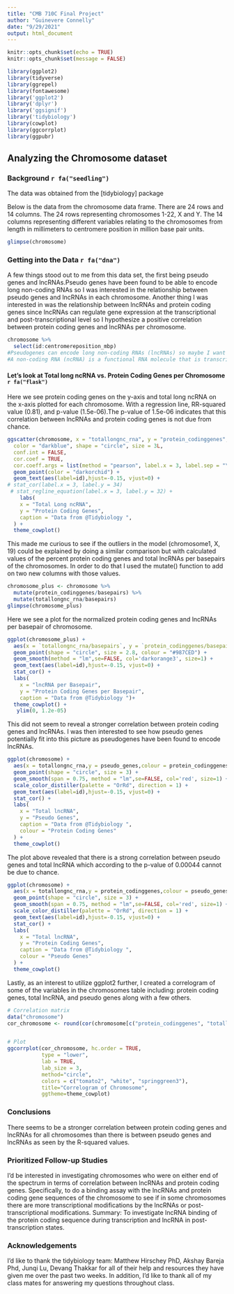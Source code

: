 ```yaml
---
title: "CMB 710C Final Project"
author: "Guinevere Connelly"
date: "9/29/2021"
output: html_document
---
```


```r
knitr::opts_chunk$set(echo = TRUE)
knitr::opts_chunk$set(message = FALSE)

library(ggplot2)
library(tidyverse)
library(ggrepel)
library(fontawesome)
library('ggplot2')
library('dplyr')
library('ggsignif')
library('tidybiology')
library(cowplot)
library(ggcorrplot)
library(ggpubr)
```

## Analyzing the Chromosome dataset

### Background `r fa("seedling")`
The data was obtained from the [tidybiology] package 

Below is the data from the chromosome data frame. There are 24 rows and 14 columns. The 24 rows representing chromosomes 1-22, X and Y. The 14 columns representing different variables relating to the chromosomes from length in millimeters to centromere position in million base pair units. 
```r
glimpse(chromosome)
```

### Getting into the Data `r fa("dna")`
A few things stood out to me from this data set, the first being pseudo genes and lncRNAs.Pseudo genes have been found to be able to encode long non-coding RNAs so I was interested in the relationship between pseudo genes and lncRNAs in each chromosome. Another thing I was interested in was the relationship between lncRNAs and protein coding genes since lncRNAs can regulate gene expression at the transcriptional and post-transcriptional level so I hypothesize a positive correlation between protein coding genes and lncRNAs per chromosome. 

```r
chromosome %>% 
  select(id:centromereposition_mbp) 
#Pseudogenes can encode long non-coding RNAs (lncRNAs) so maybe I want to look into pseudogenes and totallongncrna to see if they correlate in these chromosomes and maybe if those chromosomes have increased or decreased variations because of it?
#A non-coding RNA (ncRNA) is a functional RNA molecule that is transcribed from DNA but not translated into proteins. ... In general, ncRNAs function to regulate gene expression at the transcriptional and post-transcriptional level. -->  could also be interesting to look into total nc rna and protein coding genes
```


#### Let's look at Total long ncRNA vs. Protein Coding Genes per Chromosome `r fa("flask")`
Here we see protein coding genes on the y-axis and total long ncRNA on the x-axis plotted for each chromosome. With a regression line, RR-squared value (0.81), and p-value (1.5e-06).The p-value of 1.5e-06 indicates that this correlation between lncRNAs and protein coding genes is not due from chance. 
```r
ggscatter(chromosome, x = "totallongnc_rna", y = "protein_codinggenes", add = "reg.line",
  color = "darkblue", shape = "circle", size = 3L, 
  conf.int = FALSE,
  cor.coef = TRUE,
  cor.coeff.args = list(method = "pearson", label.x = 3, label.sep = "\n"))  + 
  geom_point(color = "darkorchid") +
  geom_text(aes(label=id),hjust=-0.15, vjust=0) +
# stat_cor(label.x = 3, label.y = 34) 
 # stat_regline_equation(label.x = 3, label.y = 32) +
    labs(
    x = "Total Long ncRNA",
    y = "Protein Coding Genes",
    caption = "Data from @Tidybiology ",
  ) +
  theme_cowplot()
```

This made me curious to see if the outliers in the model (chromosome1, X, 19) could be explained by doing a similar comparison but with calculated values of the percent protein coding genes and total lncRNAs per basepairs of the chromosomes. In order to do that I used the mutate() function to add on two new columns with those values. 
```r
chromosome_plus <- chromosome %>%
  mutate(protein_codinggenes/basepairs) %>%
  mutate(totallongnc_rna/basepairs)
glimpse(chromosome_plus)
```

Here we see a plot for the normalized protein coding genes and lncRNAs per basepair of chromosome. 
```r
ggplot(chromosome_plus) +
  aes(x = `totallongnc_rna/basepairs`, y = `protein_codinggenes/basepairs`) +
  geom_point(shape = "circle", size = 2.8, colour = "#987CED") +
  geom_smooth(method = "lm",se=FALSE, col='darkorange3', size=1) +
  geom_text(aes(label=id),hjust=-0.15, vjust=0) +
  stat_cor() +
  labs(
    x = "lncRNA per Basepair",
    y = "Protein Coding Genes per Basepair",
    caption = "Data from @Tidybiology ")+
  theme_cowplot() +
   ylim(0, 1.2e-05)
```

This did not seem to reveal a stronger correlation between protein coding genes and lncRNAs. I was then interested to see how pseudo genes potentially fit into this picture as pseudogenes have been found to encode lncRNAs. 
```r
ggplot(chromosome) +
  aes(x = totallongnc_rna,y = pseudo_genes,colour = protein_codinggenes) +
  geom_point(shape = "circle", size = 3) +
  geom_smooth(span = 0.75, method = "lm",se=FALSE, col='red', size=1) +
  scale_color_distiller(palette = "OrRd", direction = 1) +
  geom_text(aes(label=id),hjust=-0.15, vjust=0) +
  stat_cor() +
  labs(
    x = "Total lncRNA",
    y = "Pseudo Genes",
    caption = "Data from @Tidybiology ",
    colour = "Protein Coding Genes"
  ) +
  theme_cowplot()
```


The plot above revealed that there is a strong correlation between pseudo genes  and total lncRNA which according to the p-value of 0.00044 cannot be due to chance. 
```r
ggplot(chromosome) +
  aes(x = totallongnc_rna,y = protein_codinggenes,colour = pseudo_genes) +
  geom_point(shape = "circle", size = 3) +
  geom_smooth(span = 0.75, method = "lm",se=FALSE, col='red', size=1) +
  scale_color_distiller(palette = "OrRd", direction = 1) +
  geom_text(aes(label=id),hjust=-0.15, vjust=0) +
  stat_cor() +
  labs(
    x = "Total lncRNA",
    y = "Protein Coding Genes",
    caption = "Data from @Tidybiology ",
    colour = "Pseudo Genes"
  ) +
  theme_cowplot()
```


Lastly, as an interest to utilize ggplot2 further, I created a correlogram of some of the variables in the chromosomes table including: protein coding genes, total lncRNA, and pseudo genes along with a few others. 
```r
# Correlation matrix
data("chromosome")
cor_chromosome <- round(cor(chromosome[c("protein_codinggenes", "totallongnc_rna", "pseudo_genes", "basepairs", "length_mm", "variations", "mi_rna", "totalsmallnc_rna")], use="pairwise.complete.obs"), 1)


# Plot 
ggcorrplot(cor_chromosome, hc.order = TRUE, 
           type = "lower", 
           lab = TRUE, 
           lab_size = 3, 
           method="circle", 
           colors = c("tomato2", "white", "springgreen3"), 
           title="Correlogram of Chromosome", 
           ggtheme=theme_cowplot)
```



### Conclusions
There seems to be a stronger correlation between protein coding genes and lncRNAs for all chromosomes than there is between pseudo genes and lncRNAs as seen by the R-squared values. 

### Prioritized Follow-up Studies
I'd be interested in investigating chromosomes who were on either end of the spectrum in terms of correlation between lncRNAs and protein coding genes. Specifically, to do a binding assay with the lncRNAs and protein coding gene sequences of the chromosome to see if in some chromosomes there are more transcriptional modifications by the lncRNAs or post-transcriptional modifications. Summary: To investigate lncRNA binding of the protein coding sequence during transcription and lncRNA in post-transcription states. 

### Acknowledgements 
I'd like to thank the tidybiology team: Matthew Hirschey PhD, Akshay Bareja Phd, Junqi Lu, Devang Thakkar for all of their help and resources they have given me over the past two weeks. In addition, I'd like to thank all of my class mates for answering my questions throughout class. 


